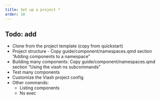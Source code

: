 ```yaml
---
title: Set up a project *
order: 10
---
```




## Todo: add


* Clone from the project template (copy from quickstart)
* Project structure - Copy guide/component/namespaces.qmd section "Adding components to a namespace"
* Building many components: Copy guide/component/namespaces.qmd section "Using the viash ns subcommands"
* Test many components
* Customize the Viash project config
* Other commands:
  - Listing components
  - Ns exec
